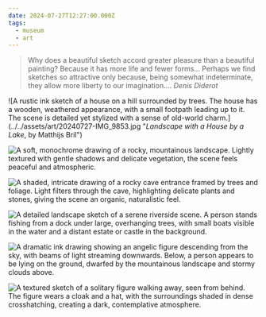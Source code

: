 ```yaml
---
date: 2024-07-27T12:27:00.000Z
tags:
  - museum
  - art
---
```

> Why does a beautiful sketch accord greater pleasure than a beautiful painting? Because it has more life and fewer forms... Perhaps we find sketches so attractive only because, being somewhat indeterminate, they allow more liberty to our imagination....
> <cite>Denis Diderot</cite>

<div className="max-w-[500px]">
  ![A rustic ink sketch of a house on a hill surrounded by trees. The house has a wooden, weathered appearance, with a small footpath leading up to it. The scene is detailed yet stylized with a sense of old-world charm.](../../assets/art/20240727-IMG_9853.jpg "<i>Landscape with a House by a Lake</i>, by Matthijs Bril")

  ![A soft, monochrome drawing of a rocky, mountainous landscape. Lightly textured with gentle shadows and delicate vegetation, the scene feels peaceful and atmospheric.](../../assets/art/20240727-IMG_9867.jpg "<i>Study of River and Rocks</i>, by Cornelis van Poelenburch")

  ![A shaded, intricate drawing of a rocky cave entrance framed by trees and foliage. Light filters through the cave, highlighting delicate plants and stones, giving the scene an organic, naturalistic feel.](../../assets/art/20240727-IMG_9871.jpg "<i>View from Neptune’s Grotto in Tivoli</i>, attributed to Johannes Jansz Collaert")

  ![A detailed landscape sketch of a serene riverside scene. A person stands fishing from a dock under large, overhanging trees, with small boats visible in the water and a distant estate or castle in the background.](../../assets/art/20240727-IMG_9879.jpg "<i>View of the River Vecht, with Fishermen, Pollarded Willows, and a Boathouse on the Opposite Bank</i>, by Abraham Rutgers")

  ![A dramatic ink drawing showing an angelic figure descending from the sky, with beams of light streaming downwards. Below, a person appears to be lying on the ground, dwarfed by the mountainous landscape and stormy clouds above.](../../assets/art/20240727-IMG_9889.jpg "<i>Jacob’s Dream</i>, by John Constable, after Aert de Gelder")

  ![A textured sketch of a solitary figure walking away, seen from behind. The figure wears a cloak and a hat, with the surroundings shaded in dense crosshatching, creating a dark, contemplative atmosphere.](../../assets/art/20240727-IMG_9896.jpg "<i>A Man Walking Seen from Behind</i>, by Georges Seurat")
</div>